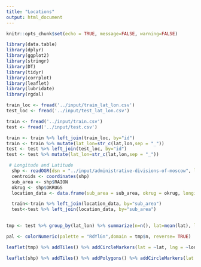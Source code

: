 ```yaml
---
title: "Locations"
output: html_document
---
```


```r
knitr::opts_chunk$set(echo = TRUE, message=FALSE, warning=FALSE)
```

```r
library(data.table)
library(dplyr)
library(ggplot2)
library(stringr)
library(DT)
library(tidyr)
library(corrplot)
library(leaflet)
library(lubridate)
library(rgdal)

train_loc <- fread('../input/train_lat_lon.csv')
test_loc <- fread('../input/test_lat_lon.csv')

train <- fread('../input/train.csv')
test <- fread('../input/test.csv')
```

```r
train <- train %>% left_join(train_loc, by="id") 
train <- train %>% mutate(lat_lon=str_c(lat,lon,sep = "_"))
test <- test %>% left_join(test_loc, by="id") 
test <- test %>% mutate(lat_lon=str_c(lat,lon,sep = "_"))

```

```r
 # Longitude and Latitude
  shp <- readOGR(dsn = "../input/administrative-divisions-of-moscow", layer = "moscow_adm")
  centroids <- coordinates(shp)
  sub_area <- shp$RAION
  okrug <- shp$OKRUGS
  location_data <- data.frame(sub_area = sub_area, okrug = okrug, longitude=centroids[,1], latitude=centroids[,2])

  train<-train %>% left_join(location_data, by="sub_area")
  test<-test %>% left_join(location_data, by="sub_area")
  
```

```r
tmp <- test %>% group_by(lat_lon) %>% summarize(n=n(), lat=mean(lat), lon=mean(lon), sub_area=first(sub_area), long_subarea = first(longitude), lat_subarea=first(latitude)) %>% arrange(desc(n))

pal <- colorNumeric(palette = "RdYlGn",domain = tmp$n, reverse= TRUE)

leaflet(tmp) %>% addTiles() %>% addCircleMarkers(lat = ~lat, lng = ~lon, col = ~pal(n), fill = TRUE, weight = 20, label = ~paste0("Count: ", n)) 

leaflet(shp) %>% addTiles() %>% addPolygons() %>% addCircleMarkers(lat = tmp$lat, lng = tmp$lon, col = ~pal(tmp$n), fill = TRUE, label = ~paste0("Count: ", tmp$n)) 




```


